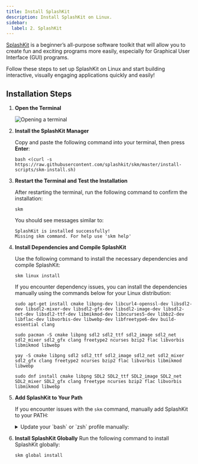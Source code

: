 ```yaml
---
title: Install SplashKit
description: Install SplashKit on Linux.
sidebar:
  label: 2. SplashKit
---
```



[SplashKit](https://splashkit.io) is a beginner’s all-purpose software toolkit that will allow you to create fun and exciting programs more easily, especially for Graphical User Interface (GUI) programs.

Follow these steps to set up SplashKit on Linux and start building interactive, visually engaging applications quickly and easily!

## Installation Steps

<Steps>

1. **Open the Terminal**

    ![Opening a terminal](/gifs/linux/open-terminal.gif)

2. **Install the SplashKit Manager**

   Copy and paste the following command into your terminal, then press **Enter**:

    ```shell
    bash <(curl -s https://raw.githubusercontent.com/splashkit/skm/master/install-scripts/skm-install.sh)
    ```

3. **Restart the Terminal and Test the Installation**

   After restarting the terminal, run the following command to confirm the installation:

    ```shell
    skm
    ```

    You should see messages similar to:

    ```shell
    SplashKit is installed successfully!
    Missing skm command. For help use 'skm help'
    ```

4. **Install Dependencies and Compile SplashKit**

   Use the following command to install the necessary dependencies and compile SplashKit:

    ```shell
    skm linux install
    ```

   If you encounter dependency issues, you can install the dependencies manually using the commands below for your Linux distribution:

   <Tabs syncKey="linux-distro">
   <TabItem label="Ubuntu/Debian">

    ```shell
    sudo apt-get install cmake libpng-dev libcurl4-openssl-dev libsdl2-dev libsdl2-mixer-dev libsdl2-gfx-dev libsdl2-image-dev libsdl2-net-dev libsdl2-ttf-dev libmikmod-dev libncurses5-dev libbz2-dev libflac-dev libvorbis-dev libwebp-dev libfreetype6-dev build-essential clang
    ```

   </TabItem>
   <TabItem label="Arch">
   <Tabs syncKey="pacman-yay">
   <TabItem label="pacman">

    ```shell
    sudo pacman -S cmake libpng sdl2 sdl2_ttf sdl2_image sdl2_net sdl2_mixer sdl2_gfx clang freetype2 ncurses bzip2 flac libvorbis libmikmod libwebp
    ```

   </TabItem>
   <TabItem label="yay">

    ```shell
    yay -S cmake libpng sdl2 sdl2_ttf sdl2_image sdl2_net sdl2_mixer sdl2_gfx clang freetype2 ncurses bzip2 flac libvorbis libmikmod libwebp
    ```

   </TabItem>
   </Tabs>
   </TabItem>
   <TabItem label="Fedora">

    ```shell
    sudo dnf install cmake libpng SDL2 SDL2_ttf SDL2_image SDL2_net SDL2_mixer SDL2_gfx clang freetype ncurses bzip2 flac libvorbis libmikmod libwebp
    ```

   </TabItem>
   </Tabs>

5. **Add SplashKit to Your Path**

   If you encounter issues with the `skm` command, manually add SplashKit to your PATH:

   <details>
   <summary>Update your `bash` or `zsh` profile manually:</summary>

   <Steps>

   1. Update Path in `~/.bashrc` or `~/.zshrc`

      <Tabs syncKey="bash-zsh">
      <TabItem label="bash">
      Open your `~/.bashrc` file:

      ```shell
      nano ~/.bashrc
      ```

      Add the following lines near the end:

      ```shell
      export PATH="$PATH:$HOME/.splashkit:$PATH"
      ```

      Update your profile:

      ```shell
      source ~/.bashrc
      ```

      </TabItem>
      <TabItem label="zsh">
      Open your `~/.zshrc` file:

      ```shell
      nano ~/.zshrc
      ```

      Add the following lines near the end:

      ```shell
      export PATH="$PATH:$HOME/.splashkit:$PATH"
      ```

      Update your profile:

      ```shell
      source ~/.zshrc
      ```

      </TabItem>
      </Tabs>

   2. Update the System Library Path

      Run the following command to add `/usr/local/lib` to the system’s library path, ensuring they are available to your applications:

      ```shell
      sudo ldconfig /usr/local/lib
      ```

   </Steps>
   </details>

6. **Install SplashKit Globally**
   Run the following command to install SplashKit globally:

    ```shell
    skm global install
    ```

</Steps>
